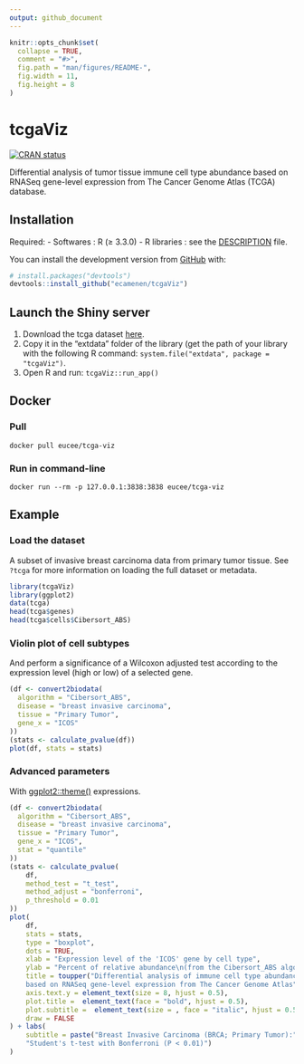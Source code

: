 ```yaml
---
output: github_document
---
```


<!-- README.md is generated from README.Rmd. Please edit that file -->

```r
knitr::opts_chunk$set(
  collapse = TRUE,
  comment = "#>",
  fig.path = "man/figures/README-",
  fig.width = 11,
  fig.height = 8
)
```

# tcgaViz

<!-- badges: start -->
[![CRAN status](https://www.r-pkg.org/badges/version/tcgaViz)](https://CRAN.R-project.org/package=tcgaViz)
<!-- badges: end -->

Differential analysis of tumor tissue immune cell type abundance based on
RNASeq gene-level expression from The Cancer Genome Atlas (TCGA) database.

## Installation

Required:
- Softwares : R (≥ 3.3.0)
- R libraries : see the [DESCRIPTION](https://github.com/ecamenen/tcgaViz/blob/develop/DESCRIPTION) file.

You can install the development version from [GitHub](https://github.com/) with:

``` r
# install.packages("devtools")
devtools::install_github("ecamenen/tcgaViz")
```

## Launch the Shiny server
1. Download the tcga dataset [here](https://zenodo.org/record/6577211/files/tcga.rda?download=1).
2. Copy it in the "extdata" folder of the library (get the path of your library
 with the following R command: ```system.file("extdata", package = "tcgaViz")```.
3. Open R and run: ```tcgaViz::run_app()```

## Docker

### Pull
```
docker pull eucee/tcga-viz
```

### Run in command-line
```
docker run --rm -p 127.0.0.1:3838:3838 eucee/tcga-viz
```

## Example

### Load the dataset
A subset of invasive breast carcinoma data from primary tumor tissue. See
 ``?tcga`` for more information on loading the full dataset or metadata.
```r
library(tcgaViz)
library(ggplot2)
data(tcga)
head(tcga$genes)
head(tcga$cells$Cibersort_ABS)
```

### Violin plot of cell subtypes
And perform a significance of a Wilcoxon adjusted test according to the
 expression level (high or low) of a selected gene.
```r
(df <- convert2biodata(
  algorithm = "Cibersort_ABS",
  disease = "breast invasive carcinoma",
  tissue = "Primary Tumor",
  gene_x = "ICOS"
))
(stats <- calculate_pvalue(df))
plot(df, stats = stats)
```

### Advanced parameters
With [ggplot2::theme()](https://ggplot2.tidyverse.org/reference/theme.html) expressions.
```r
(df <- convert2biodata(
  algorithm = "Cibersort_ABS",
  disease = "breast invasive carcinoma",
  tissue = "Primary Tumor",
  gene_x = "ICOS",
  stat = "quantile"
))
(stats <- calculate_pvalue(
    df,
    method_test = "t_test",
    method_adjust = "bonferroni",
    p_threshold = 0.01
))
plot(
    df,
    stats = stats,
    type = "boxplot",
    dots = TRUE,
    xlab = "Expression level of the 'ICOS' gene by cell type",
    ylab = "Percent of relative abundance\n(from the Cibersort_ABS algorithm)",
    title = toupper("Differential analysis of immune cell type abundance
    based on RNASeq gene-level expression from The Cancer Genome Atlas"),
    axis.text.y = element_text(size = 8, hjust = 0.5),
    plot.title =  element_text(face = "bold", hjust = 0.5),
    plot.subtitle =  element_text(size = , face = "italic", hjust = 0.5),
    draw = FALSE
) + labs(
    subtitle = paste("Breast Invasive Carcinoma (BRCA; Primary Tumor):",
    "Student's t-test with Bonferroni (P < 0.01)")
)
```